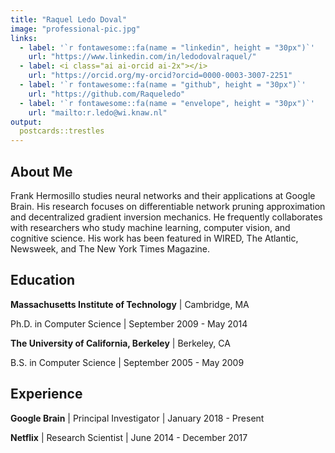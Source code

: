 ---
title: "Raquel Ledo Doval"
image: "professional-pic.jpg"
links:
  - label: '`r fontawesome::fa(name = "linkedin", height = "30px")`'
    url: "https://www.linkedin.com/in/ledodovalraquel/"
  - label: <i class="ai ai-orcid ai-2x"></i>
    url: "https://orcid.org/my-orcid?orcid=0000-0003-3007-2251"
  - label: '`r fontawesome::fa(name = "github", height = "30px")`'
    url: "https://github.com/Raqueledo"
  - label: '`r fontawesome::fa(name = "envelope", height = "30px")`'
    url: "mailto:r.ledo@wi.knaw.nl"
output:
  postcards::trestles
---
<!--Academicons Icons-->
<link rel="stylesheet" href="https://cdn.jsdelivr.net/gh/jpswalsh/academicons@1/css/academicons.min.css">
 
## About Me

Frank Hermosillo studies neural networks and their applications at Google 
Brain. His research focuses on differentiable network pruning approximation and 
decentralized gradient inversion mechanics. He frequently collaborates with 
researchers who study machine learning, computer vision, and cognitive science.
His work has been featured in WIRED, The Atlantic, Newsweek, and The New York 
Times Magazine.

## Education

**Massachusetts Institute of Technology** | Cambridge, MA

Ph.D. in Computer Science | September 2009 - May 2014

**The University of California, Berkeley** | Berkeley, CA

B.S. in Computer Science | September 2005 - May 2009

## Experience

**Google Brain** | Principal Investigator | January 2018 - Present

**Netflix** | Research Scientist | June 2014 - December 2017
